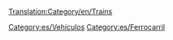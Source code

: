 [[Translation:Category/en/Trains]]

{{en/Bilingual box| es
| Esto es un listado de trenes, lea el [[es/Manual/Trenes|artículo principal]] para una explicación del concepto trenes. Los artículos relativos a los trenes, redes de ferrocarril y control sobre los trenes aparecen listados aquí.
| This is a list of Trains. Read the main article for an explanation of the concept of Trains. Articles relating to Trains, Train Networks and train management are listed here.}}


[[Category:es/Vehículos]]
[[Category:es/Ferrocarril]]